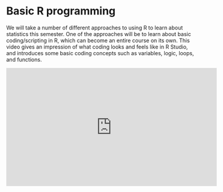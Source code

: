 # Basic R programming {.unnumbered}

We will take a number of different approaches to using R to learn about statistics this semester. One of the approaches will be to learn about basic coding/scripting in R, which can become an entire course on its own. This video gives an impression of what coding looks and feels like in R Studio, and introduces some basic coding concepts such as variables, logic, loops, and functions.

<div class="videoWrapper">  <iframe width="560" height="315" src="https://www.youtube.com/embed/RRGKCcWY-_Q" frameborder="0" allow="accelerometer; autoplay; encrypted-media; gyroscope; picture-in-picture" allowfullscreen></iframe> </div>


